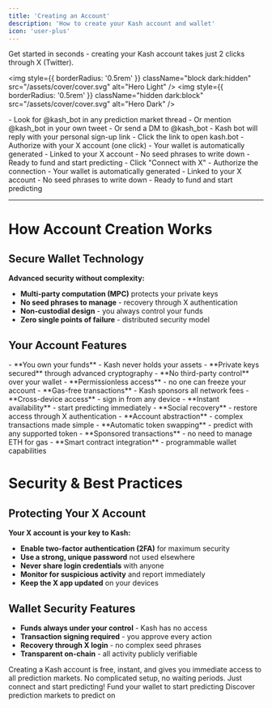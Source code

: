 ```yaml
---
title: 'Creating an Account'
description: 'How to create your Kash account and wallet'
icon: 'user-plus'
---
```


<Note>
Get started in seconds - creating your Kash account takes just 2 clicks through X (Twitter).
</Note>

<img
  style={{ borderRadius: '0.5rem' }}
  className="block dark:hidden"
  src="/assets/cover/cover.svg"
  alt="Hero Light"
/>
<img
  style={{ borderRadius: '0.5rem' }}
  className="hidden dark:block"
  src="/assets/cover/cover.svg"
  alt="Hero Dark"
/>

<Tabs>
  <Tab title="X (Twitter)">
  <Steps>
  <Step title="Find or Tag @kash_bot">
    - Look for @kash_bot in any prediction market thread
    - Or mention @kash_bot in your own tweet
    - Or send a DM to @kash_bot
  </Step>
  <Step title="Click the Sign-Up Link">
    - Kash bot will reply with your personal sign-up link
    - Click the link to open kash.bot
    - Authorize with your X account (one click)
  </Step>
  <Step title="Wallet Created!">
    - Your wallet is automatically generated
    - Linked to your X account
    - No seed phrases to write down
    - Ready to fund and start predicting
  </Step>
</Steps>
  </Tab>
  <Tab title="Direct Website">
  <Steps>
  <Step title="Visit kash.bot">
    - Click "Connect with X"
    - Authorize the connection
  </Step>
  <Step title="Wallet Created!">
    - Your wallet is automatically generated
    - Linked to your X account
    - No seed phrases to write down
    - Ready to fund and start predicting
  </Step>
</Steps>
  </Tab>
</Tabs>

---

# How Account Creation Works

## Secure Wallet Technology
**Advanced security without complexity:**
- **Multi-party computation (MPC)** protects your private keys
- **No seed phrases to manage** - recovery through X authentication
- **Non-custodial design** - you always control your funds
- **Zero single points of failure** - distributed security model

## Your Account Features
<AccordionGroup>
  <Accordion title="Complete Self-Custody">
    - **You own your funds** - Kash never holds your assets
    - **Private keys secured** through advanced cryptography
    - **No third-party control** over your wallet
    - **Permissionless access** - no one can freeze your account
  </Accordion>
  <Accordion title="Seamless Experience">
    - **Gas-free transactions** - Kash sponsors all network fees
    - **Cross-device access** - sign in from any device
    - **Instant availability** - start predicting immediately
    - **Social recovery** - restore access through X authentication
  </Accordion>
  <Accordion title="Advanced Features">
    - **Account abstraction** - complex transactions made simple
    - **Automatic token swapping** - predict with any supported token
    - **Sponsored transactions** - no need to manage ETH for gas
    - **Smart contract integration** - programmable wallet capabilities
  </Accordion>
</AccordionGroup>

# Security & Best Practices

## Protecting Your X Account
**Your X account is your key to Kash:**
- **Enable two-factor authentication (2FA)** for maximum security
- **Use a strong, unique password** not used elsewhere
- **Never share login credentials** with anyone
- **Monitor for suspicious activity** and report immediately
- **Keep the X app updated** on your devices

## Wallet Security Features
- **Funds always under your control** - Kash has no access
- **Transaction signing required** - you approve every action  
- **Recovery through X login** - no complex seed phrases
- **Transparent on-chain** - all activity publicly verifiable

<Tip>
Creating a Kash account is free, instant, and gives you immediate access to all prediction markets. No complicated setup, no waiting periods. Just connect and start predicting!
</Tip>

<CardGroup cols={2}>
  <Card
    title="Depositing Funds"
    icon="arrow-right"
    href="/pages/getting-started/guides/depositing"
  >
    Fund your wallet to start predicting
  </Card>
  <Card
    title="Finding Markets"
    icon="magnifying-glass"
    href="/pages/getting-started/guides/finding-opportunities"
  >
    Discover prediction markets to predict on
  </Card>
</CardGroup>